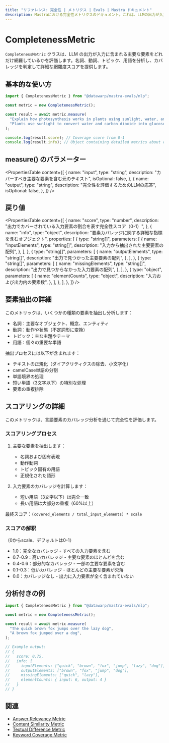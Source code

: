 ```yaml
---
title: "リファレンス: 完全性 | メトリクス | Evals | Mastra ドキュメント"
description: Mastraにおける完全性メトリクスのドキュメント。これは、LLMの出力が入力に含まれる主要な要素をどれだけ網羅しているかを評価します。
---
```


# CompletenessMetric

`CompletenessMetric` クラスは、LLM の出力が入力に含まれる主要な要素をどれだけ網羅しているかを評価します。名詞、動詞、トピック、用語を分析し、カバレッジを判定して詳細な網羅度スコアを提供します。

## 基本的な使い方

```typescript
import { CompletenessMetric } from "@datawarp/mastra-evals/nlp";

const metric = new CompletenessMetric();

const result = await metric.measure(
  "Explain how photosynthesis works in plants using sunlight, water, and carbon dioxide.",
  "Plants use sunlight to convert water and carbon dioxide into glucose through photosynthesis.",
);

console.log(result.score); // Coverage score from 0-1
console.log(result.info); // Object containing detailed metrics about element coverage
```

## measure() のパラメーター

<PropertiesTable
  content={[
    {
      name: "input",
      type: "string",
      description: "カバーすべき主要な要素を含む元のテキスト",
      isOptional: false,
    },
    {
      name: "output",
      type: "string",
      description: "完全性を評価するためのLLMの応答",
      isOptional: false,
    },
  ]}
/>

## 戻り値

<PropertiesTable
  content={[
    {
      name: "score",
      type: "number",
      description:
        "出力でカバーされている入力要素の割合を表す完全性スコア（0-1）",
    },
    {
      name: "info",
      type: "object",
      description: "要素カバレッジに関する詳細な指標を含むオブジェクト",
      properties: [
        {
          type: "string[]",
          parameters: [
            {
              name: "inputElements",
              type: "string[]",
              description: "入力から抽出された主要要素の配列",
            },
          ],
        },
        {
          type: "string[]",
          parameters: [
            {
              name: "outputElements",
              type: "string[]",
              description: "出力で見つかった主要要素の配列",
            },
          ],
        },
        {
          type: "string[]",
          parameters: [
            {
              name: "missingElements",
              type: "string[]",
              description: "出力で見つからなかった入力要素の配列",
            },
          ],
        },
        {
          type: "object",
          parameters: [
            {
              name: "elementCounts",
              type: "object",
              description: "入力および出力内の要素数",
            },
          ],
        },
      ],
    },
  ]}
/>

## 要素抽出の詳細

このメトリックは、いくつかの種類の要素を抽出し分析します：

- 名詞：主要なオブジェクト、概念、エンティティ
- 動詞：動作や状態（不定詞形に変換）
- トピック：主な主題やテーマ
- 用語：個々の重要な単語

抽出プロセスには以下が含まれます：

- テキストの正規化（ダイアクリティクスの除去、小文字化）
- camelCase単語の分割
- 単語境界の処理
- 短い単語（3文字以下）の特別な処理
- 要素の重複排除

## スコアリングの詳細

このメトリックは、言語要素のカバレッジ分析を通じて完全性を評価します。

### スコアリングプロセス

1. 主要な要素を抽出します：

   - 名詞および固有表現
   - 動作動詞
   - トピック固有の用語
   - 正規化された語形

2. 入力要素のカバレッジを計算します：
   - 短い用語（3文字以下）は完全一致
   - 長い用語は大部分の重複（60%以上）

最終スコア：`(covered_elements / total_input_elements) * scale`

### スコアの解釈

（0からscale、デフォルトは0-1）

- 1.0：完全なカバレッジ - すべての入力要素を含む
- 0.7-0.9：高いカバレッジ - 主要な要素のほとんどを含む
- 0.4-0.6：部分的なカバレッジ - 一部の主要な要素を含む
- 0.1-0.3：低いカバレッジ - ほとんどの主要な要素が欠落
- 0.0：カバレッジなし - 出力に入力要素が全く含まれていない

## 分析付きの例

```typescript
import { CompletenessMetric } from "@datawarp/mastra-evals/nlp";

const metric = new CompletenessMetric();

const result = await metric.measure(
  "The quick brown fox jumps over the lazy dog",
  "A brown fox jumped over a dog",
);

// Example output:
// {
//   score: 0.75,
//   info: {
//     inputElements: ["quick", "brown", "fox", "jump", "lazy", "dog"],
//     outputElements: ["brown", "fox", "jump", "dog"],
//     missingElements: ["quick", "lazy"],
//     elementCounts: { input: 6, output: 4 }
//   }
// }
```

## 関連

- [Answer Relevancy Metric](./answer-relevancy)
- [Content Similarity Metric](./content-similarity)
- [Textual Difference Metric](./textual-difference)
- [Keyword Coverage Metric](./keyword-coverage)
